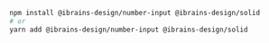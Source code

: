 ```bash
npm install @ibrains-design/number-input @ibrains-design/solid
# or
yarn add @ibrains-design/number-input @ibrains-design/solid
```

